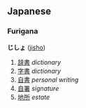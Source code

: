 == Japanese ==

=== Furigana ===
'''じしょ''' ([[jisho]])

#[[辞書]] ''dictionary''
#[[字書]] ''dictionary''
#[[自書]] ''personal writing''
#[[自署]] ''signature''
#[[地所]] ''estate''
